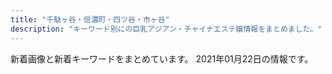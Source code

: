 ```yaml
---
title: "千駄ヶ谷・信濃町・四ツ谷・市ヶ谷"
description: "キーワード別にの巨乳アジアン・チャイナエステ嬢情報をまとめました。"
---
```


新着画像と新着キーワードをまとめています。
2021年01月22日の情報です。

<DmmAffiliateIns />
<KeywordTable
  shops={
    [
    {
        "img_links": [
            "http://www.bara.relaxjp.info/images/slider/1.jpg",
            "http://www.bara.relaxjp.info/img/ttl_therapist_top.png",
            "http://www.bara.relaxjp.info/files/001.jpg",
            "http://www.bara.relaxjp.info/files/003-02.jpg",
            "http://www.bara.relaxjp.info/img/tel.png",
            "http://www.bara.relaxjp.info/img/goback.jpg",
            "http://www.bara.relaxjp.info/files/002.jpg",
            "http://www.bara.relaxjp.info/img/pickup.jpg",
            "http://www.bara.relaxjp.info/files/005.jpg",
            "http://www.bara.relaxjp.info/files/005-02.jpg",
            "http://www.bara.relaxjp.info/files/003.jpg",
            "http://www.bara.relaxjp.info/img/btn_side_mobile.jpg",
            "http://www.bara.relaxjp.info/images/slider/2.jpg",
            "http://www.bara.relaxjp.info/img/ttl_info.png",
            "http://www.bara.relaxjp.info/files/001-02.jpg",
            "http://www.bara.relaxjp.info/images/slider/3.jpg",
            "http://www.bara.relaxjp.info/img/ttl_news.png",
            "http://www.bara.relaxjp.info/files/002-02.jpg"
        ],
        "url": "http://www.bara.relaxjp.info/",
        "name": "\u8594\u8587",
        "station": "\u56db\u8c37\u4e09\u4e01\u76ee\u99c53\u756a\u53e3",
        "keywords": {
            "86": 2,
            "C": 12,
            "D": 8,
            "87": 6
        }
    },
    {
        "station": "JR\u56db\u30c4\u8c37\u99c5\u8d64\u5742\u53e3",
        "url": "http://e-yotsuya.net/",
        "keywords": {
            "C": 14
        },
        "img_links": [
            "http://e-yotsuya.net/images/g7.jpg",
            "http://e-yotsuya.net/images/top2.png",
            "http://e-yotsuya.net/images/tite-staff.jpg",
            "http://e-yotsuya.net/images/news-tit1.jpg",
            "http://e-yotsuya.net/images/g3.jpg",
            "http://e-yotsuya.net/images/g9.jpg",
            "http://e-yotsuya.net/images/baner2.jpg",
            "http://e-yotsuya.net/images/news-tit.png",
            "http://e-yotsuya.net/images/g1.jpg",
            "http://e-yotsuya.net/images/room.jpg",
            "http://e-yotsuya.net/images/g6.jpg",
            "http://e-yotsuya.net/images/tite-staff1.jpg",
            "http://e-yotsuya.net/images/g2.jpg",
            "http://e-yotsuya.net/images/top.jpg",
            "http://e-yotsuya.net/images/g12.jpg",
            "http://e-yotsuya.net/images/g8.jpg",
            "http://e-yotsuya.net/images/g4.jpg",
            "http://e-yotsuya.net/images/mobile.png",
            "http://e-yotsuya.net/images/baner.jpg",
            "http://e-yotsuya.net/images/g5.jpg",
            "http://e-yotsuya.net/images/g11.jpg",
            "http://e-yotsuya.net/images/g10.jpg"
        ],
        "name": "\u30b9\u30de\u30a4\u30eb"
    },
    {
        "keywords": {},
        "img_links": [
            "http://e-rosa.net/images/k1.jpg",
            "http://e-rosa.net/images/002.jpg",
            "http://e-rosa.net/images/lola.jpg",
            "http://e-rosa.net/images/kaoli.jpg",
            "http://e-rosa.net/images/girl_top.png",
            "http://e-rosa.net/images/meyi2.jpg",
            "http://e-rosa.net/images/right_top.png",
            "http://e-rosa.net/images/news_top.jpg",
            "http://e-rosa.net/images/ha.jpg",
            "http://e-rosa.net/images/rina1.jpg",
            "http://e-rosa.net/images/rina0.jpg",
            "http://e-rosa.net/images/005.jpg",
            "http://e-rosa.net/images/sejutu5.jpg",
            "http://e-rosa.net/images/sejutu2.jpg",
            "http://e-rosa.net/images/te1.jpg",
            "http://e-rosa.net/images/aya1.jpg",
            "http://e-rosa.net/images/sejutu1.jpg",
            "http://e-rosa.net/images/risa.jpg",
            "http://e-rosa.net/images/gg1.png",
            "http://e-rosa.net/images/g13.jpg",
            "http://e-rosa.net/images/006.jpg",
            "http://e-rosa.net/images/004.jpg",
            "http://e-rosa.net/images/meyi1.jpg",
            "http://e-rosa.net/images/te2.jpg",
            "http://e-rosa.net/images/g1.jpg",
            "http://e-rosa.net/images/rina2.jpg",
            "http://e-rosa.net/images/sejutu6.jpg",
            "http://e-rosa.net/images/misa1.jpg",
            "http://e-rosa.net/images/aya2.jpg",
            "http://e-rosa.net/images/haruka.jpg",
            "http://e-rosa.net/images/news_bottom.jpg",
            "http://e-rosa.net/images/tite-magazine.png",
            "http://e-rosa.net/images/tite-link.png",
            "http://e-rosa.net/images/access3.jpg",
            "http://e-rosa.net/images/009.jpg",
            "http://e-rosa.net/images/003.jpg",
            "http://e-rosa.net/images/sayaka.jpg",
            "http://e-rosa.net/images/yuri.jpg",
            "http://e-rosa.net/images/yu.jpg",
            "http://e-rosa.net/images/girl_03.png",
            "http://e-rosa.net/images/nei_01.png",
            "http://e-rosa.net/images/nei_03.png",
            "http://e-rosa.net/images/pagetop.png",
            "http://e-rosa.net/images/yuna.jpg",
            "http://e-rosa.net/images/girlx_top.png",
            "http://e-rosa.net/images/grande.jpg",
            "http://e-rosa.net/images/001.jpg",
            "http://e-rosa.net/images/ayaka.jpg",
            "http://e-rosa.net/images/tite-staff.png",
            "http://e-rosa.net/images/te3.jpg",
            "http://e-rosa.net/images/rimi.jpg",
            "http://e-rosa.net/images/yuyi.jpg",
            "http://e-rosa.net/images/right_bottom.png",
            "http://e-rosa.net/images/noimage.jpg",
            "http://e-rosa.net/images/mimi.jpg",
            "http://e-rosa.net/images/girl_01.png"
        ],
        "url": "http://e-rosa.net/",
        "station": "\u56db\u8c37\u4e09\u4e01\u76ee\u99c52\u756a",
        "name": "ROSA"
    },
    {
        "img_links": [
            "http://lakulaku.info/images/staff/5-5.jpg",
            "http://lakulaku.info/images/staff/ai-a.jpg",
            "http://lakulaku.info/images/staff/5-4.jpg",
            "http://lakulaku.info/images/staff/rina.jpg",
            "http://lakulaku.info/img/5-1.jpg",
            "http://lakulaku.info/images/staff/sizuka.jpg",
            "http://lakulaku.info/images/staff/nena.jpg",
            "http://lakulaku.info/images/staff/5-1.jpg",
            "http://lakulaku.info/images/mobile.png",
            "http://lakulaku.info/images/staff/yumi.jpg",
            "http://lakulaku.info/img/s06.jpg",
            "http://lakulaku.info/images/top.jpg",
            "http://lakulaku.info/img/5-5.jpg",
            "http://lakulaku.info/images/titestaff.png",
            "http://lakulaku.info/swf/baner.jpg",
            "http://lakulaku.info/images/staff/mari.jpg",
            "http://lakulaku.info/img/5-2.jpg",
            "http://lakulaku.info/images/staff/ai.jpg",
            "http://lakulaku.info/images/staff/5-2.jpg",
            "http://lakulaku.info/images/newtit.png",
            "http://lakulaku.info/img/5-4.jpg",
            "http://lakulaku.info/images/staff/momo.jpg",
            "http://lakulaku.info/img/5-3.jpg",
            "http://lakulaku.info/images/staff/s06.jpg",
            "http://lakulaku.info/images/staff/5-3.jpg",
            "http://lakulaku.info/img/rina.jpg"
        ],
        "name": "\u767e\u5408",
        "station": "\u56db\u8c37\u4e09\u4e01\u76ee\u99c52\u756a",
        "keywords": {},
        "url": "http://lakulaku.info/"
    },
    {
        "station": "\u56db\u8c37\u4e09\u4e01\u76ee\u99c52\u756a\u51fa\u53e3",
        "img_links": [
            "http://aqua.jpn.cm/photos/sites/16/2019/04/2019042211584069.jpg",
            "http://aqua.jpn.cm/images/room2.jpg",
            "http://aqua.jpn.cm/photos/sites/16/2021/01/2021011401054262.jpg",
            "http://aqua.jpn.cm/photos/sites/16/2018/01/2018011007031662.jpg",
            "http://aqua.jpn.cm/photos/sites/16/2020/09/2020091507031094.jpg",
            "http://aqua.jpn.cm/photos/sites/16/2020/10/2020100906522289.jpg",
            "http://aqua.jpn.cm/photos/sites/16/2020/12/2020120208263886.jpg",
            "http://aqua.jpn.cm/images/room1.jpg",
            "http://aqua.jpn.cm/images/room5.jpg",
            "http://aqua.jpn.cm/images/s_news.jpg",
            "http://aqua.jpn.cm/images/3.jpg",
            "http://aqua.jpn.cm/images/line.jpg",
            "http://aqua.jpn.cm/images/1.jpg",
            "http://aqua.jpn.cm/photos/sites/16/2020/10/2020100508293240.jpg",
            "http://aqua.jpn.cm/photos/sites/16/2018/01/2018011007031899.jpg",
            "http://aqua.jpn.cm/photos/sites/16/2020/04/2020040301184076.jpg",
            "http://aqua.jpn.cm/photos/sites/16/2019/02/2019020108033676.jpg",
            "http://aqua.jpn.cm/photos/sites/16/2018/01/2018013112184869.jpg",
            "http://aqua.jpn.cm/images/top.png",
            "http://aqua.jpn.cm/photos/sites/16/2018/01/2018011007031997.jpg",
            "http://aqua.jpn.cm/photos/sites/16/2018/01/2018011007031840.jpg",
            "http://aqua.jpn.cm/photos/sites/16/2020/12/2020120107363899.jpg",
            "http://aqua.jpn.cm/photos/sites/16/2018/01/2018011007032034.jpg",
            "http://aqua.jpn.cm/images/s_pick.png",
            "http://aqua.jpn.cm/images/mobile.jpg",
            "http://aqua.jpn.cm/photos/sites/16/2018/03/2018031909460765.jpg",
            "http://aqua.jpn.cm/photos/sites/16/2020/03/2020030507254950.jpg",
            "http://aqua.jpn.cm/photos/sites/16/2018/05/2018052105590585.jpg",
            "http://aqua.jpn.cm/images/room3.jpg",
            "http://aqua.jpn.cm/images/2.jpg",
            "http://aqua.jpn.cm/photos/sites/16/2018/01/2018011007031429.jpg",
            "http://aqua.jpn.cm/photos/sites/16/2018/01/2018011007031723.jpg",
            "http://aqua.jpn.cm/photos/sites/16/2019/03/2019031107062221.jpg",
            "http://aqua.jpn.cm/images/room4.jpg",
            "http://aqua.jpn.cm/images/s_staff.png"
        ],
        "keywords": {
            "D": 330,
            "86": 176,
            "C": 132,
            "85": 154,
            "87": 44,
            "82": 22,
            "84": 44,
            "83": 22
        },
        "name": "\u5149\u540d",
        "url": "http://aqua.jpn.cm/"
    },
    {
        "url": "http://l-rlx.com/",
        "name": "\u30aa\u30fc\u30ed\u30e9",
        "station": "\u56db\u8c37\u4e09\u4e01\u76ee\u99c52\u756a\u53e3",
        "keywords": {},
        "img_links": [
            "http://l-rlx.com/girl/04.jpg",
            "http://l-rlx.com/girl/03.jpg",
            "http://l-rlx.com/images/index_04.jpg",
            "http://l-rlx.com/images/info_09.jpg",
            "http://l-rlx.com/images/index_03.jpg",
            "http://l-rlx.com/images/rec_09.jpg",
            "http://l-rlx.com/girl/02.jpg",
            "http://l-rlx.com/images/01.jpg",
            "http://l-rlx.com/images/index_07.jpg",
            "http://l-rlx.com/images/rec.jpg",
            "http://l-rlx.com/images/info.jpg",
            "http://l-rlx.com/images/02.jpg",
            "http://l-rlx.com/images/index_12.jpg",
            "http://l-rlx.com/girl/00.jpg",
            "http://l-rlx.com/images/index_14.jpg",
            "http://l-rlx.com/images/index_01.jpg",
            "http://l-rlx.com/images/sub_09.jpg",
            "http://l-rlx.com/images/index_21.jpg",
            "http://l-rlx.com/girl/01.jpg",
            "http://l-rlx.com/images/index_17.jpg",
            "http://l-rlx.com/images/index_16.jpg",
            "http://l-rlx.com/images/index_06.jpg",
            "http://l-rlx.com/images/index_20.jpg",
            "http://l-rlx.com/images/index_05.jpg",
            "http://l-rlx.com/images/index_02.jpg",
            "http://l-rlx.com/images/staff_09.jpg",
            "http://l-rlx.com/girl/05.jpg",
            "http://l-rlx.com/images/03.jpg"
        ]
    },
    {
        "keywords": {
            "85": 15,
            "C": 10,
            "D": 30,
            "86": 15
        },
        "url": "http://bimajo.ies.fun/",
        "name": "\u7652\u3057\u306e\u5c4b",
        "img_links": [
            "http://bimajo.ies.fun/images/top.png",
            "http://bimajo.ies.fun/images/room1.jpg",
            "http://bimajo.ies.fun/images/s_staff.jpg",
            "http://bimajo.ies.fun/images/s_news.jpg",
            "http://bimajo.ies.fun/images/s_face.jpg",
            "http://bimajo.ies.fun/images/mobile.jpg",
            "http://bimajo.ies.fun/images/room3.jpg",
            "http://bimajo.ies.fun/images/room4.jpg",
            "http://bimajo.ies.fun/photos/sites/71/2020/07/2020072106582415.jpg",
            "http://bimajo.ies.fun/images/news_bj2.png",
            "http://bimajo.ies.fun/images/s_pick.jpg",
            "http://bimajo.ies.fun/images/room2.jpg",
            "http://bimajo.ies.fun/images/end.png",
            "http://bimajo.ies.fun/photos/sites/71/2020/09/202009020147082.jpg"
        ],
        "station": "\u56db\u8c37\u4e09\u4e01\u76ee\u99c52\u756a\u51fa\u53e3"
    },
    {
        "url": "https://juno-esthe.tokyo/",
        "station": "\u56db\u30c4\u8c37\u99c52\u756a\u53e3",
        "name": "\u30c6\u30a3\u30e9\u30df\u30b9",
        "img_links": [
            "https://juno-esthe.tokyo/wp-content/themes/este/img/top-img01.png",
            "https://juno-esthe.tokyo/wp-content/themes/este/img/4.jpg",
            "https://juno-esthe.tokyo/wp-content/uploads/2020/03/567tiramisu.jpg",
            "https://juno-esthe.tokyo/wp-content/uploads/2020/06/12345678tiramisu.jpg",
            "https://juno-esthe.tokyo/wp-content/themes/este/img/tel_header.png",
            "https://juno-esthe.tokyo/wp-content/uploads/2020/09/897654tiramisu.jpg",
            "https://juno-esthe.tokyo/wp-content/themes/este/img/top-img02.png",
            "https://juno-esthe.tokyo/wp-content/uploads/2021/01/1tiramisu.jpg",
            "https://juno-esthe.tokyo/wp-content/uploads/2020/09/786544567tiramisu.jpg",
            "https://juno-esthe.tokyo/wp-content/themes/este/img/top-img05.png",
            "https://juno-esthe.tokyo/wp-content/themes/este/img/tel_footer.png",
            "https://juno-esthe.tokyo/wp-content/themes/este/img/2.jpg",
            "https://juno-esthe.tokyo/wp-content/uploads/2020/06/3456utiramisu.jpg",
            "https://juno-esthe.tokyo/wp-content/themes/este/img/3.jpg",
            "https://juno-esthe.tokyo/wp-content/themes/este/img/top-img03.png",
            "https://juno-esthe.tokyo/wp-content/uploads/2020/07/897621tiramisu.jpg",
            "https://juno-esthe.tokyo/wp-content/themes/este/img/1.jpg",
            "https://juno-esthe.tokyo/wp-content/uploads/2018/12/90876satiramisu.jpg",
            "https://juno-esthe.tokyo/wp-content/uploads/2020/02/estrdyfugi.jpg",
            "https://juno-esthe.tokyo/wp-content/uploads/2020/12/76tiramisu.jpg",
            "https://juno-esthe.tokyo/wp-content/themes/este/img/call.png",
            "https://juno-esthe.tokyo/wp-content/themes/este/img/top-img04.png"
        ],
        "keywords": {
            "D": 10,
            "\u30bb\u30af\u30b7\u30fc": 2,
            "C": 17,
            "E": 3
        }
    },
    {
        "station": "\u9eb9\u753a\u99c51\u756a\u51fa\u53e3",
        "keywords": {},
        "url": "http://xn--vckg5a9gug.in.net/",
        "img_links": [
            "http://xn--vckg5a9gug.in.net/images/evetop.png",
            "http://xn--vckg5a9gug.in.net/images/cg05.jpg",
            "http://xn--vckg5a9gug.in.net/images/cg07.jpg",
            "http://xn--vckg5a9gug.in.net/images/cg06.jpg",
            "http://xn--vckg5a9gug.in.net/images/staff_s.png",
            "http://xn--vckg5a9gug.in.net/images/news.png",
            "http://xn--vckg5a9gug.in.net/images/cg04.jpg",
            "http://xn--vckg5a9gug.in.net/link/menlog.jpg",
            "http://xn--vckg5a9gug.in.net/images/cg03.jpg",
            "http://xn--vckg5a9gug.in.net/images/top.png"
        ],
        "name": "Moon"
    }
]
}
/>
<DmmAffiliateScript />
